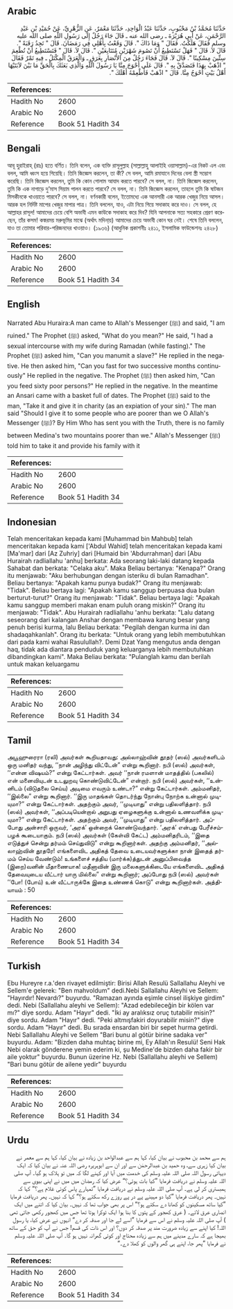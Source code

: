 ## Arabic

<div dir="rtl" lang="ar" style={{fontSize:'larger',backgroundColor:'#f8f9fa',padding:20}}>حَدَّثَنَا مُحَمَّدُ بْنُ مَحْبُوبٍ، حَدَّثَنَا عَبْدُ الْوَاحِدِ، حَدَّثَنَا مَعْمَرٌ، عَنِ الزُّهْرِيِّ، عَنْ حُمَيْدِ بْنِ عَبْدِ الرَّحْمَنِ، عَنْ أَبِي هُرَيْرَةَ ـ رضى الله عنه ـ قَالَ جَاءَ رَجُلٌ إِلَى رَسُولِ اللَّهِ صلى الله عليه وسلم فَقَالَ هَلَكْتُ‏.‏ فَقَالَ ‏"‏ وَمَا ذَاكَ ‏"‏‏.‏ قَالَ وَقَعْتُ بِأَهْلِي فِي رَمَضَانَ‏.‏ قَالَ ‏"‏ تَجِدُ رَقَبَةً ‏"‏‏.‏ قَالَ لاَ‏.‏ قَالَ ‏"‏ فَهَلْ تَسْتَطِيعُ أَنْ تَصُومَ شَهْرَيْنِ مُتَتَابِعَيْنِ ‏"‏‏.‏ قَالَ لاَ‏.‏ قَالَ ‏"‏ فَتَسْتَطِيعُ أَنْ تُطْعِمَ سِتِّينَ مِسْكِينًا ‏"‏‏.‏ قَالَ لاَ‏.‏ قَالَ فَجَاءَ رَجُلٌ مِنَ الأَنْصَارِ بِعَرَقٍ ـ وَالْعَرَقُ الْمِكْتَلُ ـ فِيهِ تَمْرٌ فَقَالَ ‏"‏ اذْهَبْ بِهَذَا فَتَصَدَّقْ بِهِ ‏"‏‏.‏ قَالَ عَلَى أَحْوَجَ مِنَّا يَا رَسُولَ اللَّهِ وَالَّذِي بَعَثَكَ بِالْحَقِّ مَا بَيْنَ لاَبَتَيْهَا أَهْلُ بَيْتٍ أَحْوَجُ مِنَّا‏.‏ قَالَ ‏"‏ اذْهَبْ فَأَطْعِمْهُ أَهْلَكَ ‏"‏‏.‏</div><div style={{backgroundColor:'#f8f9fa',padding:20, marginBottom: 10}}><table>
        <thead>
          <tr>
            <th>References:</th>
            <th></th>
          </tr>
        </thead>
        <tbody><tr><td>Hadith No</td><td>2600</td></tr><tr><td>Arabic No</td><td>2600</td></tr><tr><td>Reference</td><td>Book 51 Hadith 34</td></tr></tbody></table></div>

## Bengali

<div dir="ltr" lang="bn" style={{fontSize:'larger',backgroundColor:'#f8f9fa',padding:20}}>আবূ হুরাইরাহ্ (রাঃ) হতে বর্ণিত। তিনি বলেন, এক ব্যক্তি রাসূলুল্লাহ (সাল্লাল্লাহু আলাইহি ওয়াসাল্লাম)-এর নিকট এল এবং বলল, আমি ধ্বংস হয়ে গিয়েছি। তিনি জিজ্ঞেস করলেন, তা কী? সে বলল, আমি রমাযানে দিনের বেলা স্ত্রী সম্ভোগ করেছি। তিনি জিজ্ঞেস করলেন, তুমি কি কোন গোলাম আযাদ করতে পারবে? সে বলল, না। তিনি জিজ্ঞেস করলেন, তুমি কি এক নাগাড়ে দু’মাস সিয়াম পালন করতে পারবে? সে বলল, না। তিনি জিজ্ঞেস করলেন, তাহলে তুমি কি ষাটজন মিসকীনকে খাওয়াতে পারবে? সে বলল, না। বর্ণনকারী বলেন, ইতোমধ্যে এক আনসারী এক আরক খেজুর নিয়ে আসল। আরক হল নির্দিষ্ট মাপের খেজুর মাপার পাত্র। তিনি বললেন, যাও, এটা নিয়ে গিয়ে সদাকাহ করে দাও। সে বলল, হে আল্লাহর রাসূল! আমাদের চেয়ে বেশি অভাবী এমন কাউকে সদাকাহ করে দিব? যিনি আপনাকে সত্য সহকারে প্রেরণ করেছেন, তাঁর কসম! কঙ্করময় মরুভূমির মাঝে (অর্থাৎ মদিনা্য়) আমাদের চেয়ে অভাবী কোন ঘর নেই। শেষে তিনি বললেন, যাও তা তোমার পরিবার-পরিজনদের খাওয়াও। (১৯৩৬) (আধুনিক প্রকাশনীঃ ২৪১১, ইসলামিক ফাউন্ডেশনঃ ২৪২৮)</div><div style={{backgroundColor:'#f8f9fa',padding:20, marginBottom: 10}}><table>
        <thead>
          <tr>
            <th>References:</th>
            <th></th>
          </tr>
        </thead>
        <tbody><tr><td>Hadith No</td><td>2600</td></tr><tr><td>Arabic No</td><td>2600</td></tr><tr><td>Reference</td><td>Book 51 Hadith 34</td></tr></tbody></table></div>

## English

<div dir="ltr" lang="en" style={{fontSize:'larger',backgroundColor:'#f8f9fa',padding:20}}>Narrated Abu Huraira:A man came to Allah's Messenger (ﷺ) and said, "I am ruined." The Prophet (ﷺ) asked, "What do you mean?" He said, "I had a sexual intercourse with my wife during Ramadan (while fasting)." The Prophet (ﷺ) asked him, "Can you manumit a slave?" He replied in the negative. He then asked him, "Can you fast for two successive months continuously" He replied in the negative. The Prophet (ﷺ) then asked him, "Can you feed sixty poor persons?" He replied in the negative. In the meantime an Ansari came with a basket full of dates. The Prophet (ﷺ) said to the man, "Take it and give it in charity (as an expiation of your sin)." The man said "Should I give it to some people who are poorer than we O Allah's Messenger (ﷺ)? By Him Who has sent you with the Truth, there is no family between Medina's two mountains poorer than we." Allah's Messenger (ﷺ) told him to take it and provide his family with it</div><div style={{backgroundColor:'#f8f9fa',padding:20, marginBottom: 10}}><table>
        <thead>
          <tr>
            <th>References:</th>
            <th></th>
          </tr>
        </thead>
        <tbody><tr><td>Hadith No</td><td>2600</td></tr><tr><td>Arabic No</td><td>2600</td></tr><tr><td>Reference</td><td>Book 51 Hadith 34</td></tr></tbody></table></div>

## Indonesian

<div dir="ltr" lang="id" style={{fontSize:'larger',backgroundColor:'#f8f9fa',padding:20}}>Telah menceritakan kepada kami [Muhammad bin Mahbub] telah menceritakan kepada kami ['Abdul Wahid] telah menceritakan kepada kami [Ma'mar] dari [Az Zuhriy] dari [Humaid bin 'Abdurrahman] dari [Abu Hurairah radliallahu 'anhu] berkata: Ada seorang laki-laki datang kepada Sahabat dan berkata: "Celaka aku". Maka Beliau bertanya: "Kenapa?" Orang itu menjawab: "Aku berhubungan dengan isteriku di bulan Ramadhan". Beliau bertanya: "Apakah kamu punya budak?" Orang itu menjawab: "Tidak". Beliau bertaya lagi: "Apakah kamu sanggup berpuasa dua bulan berturut-turut?" Orang itu menjawab: "Tidak". Beliau bertaya lagi: "Apakah kamu sanggup memberi makan enam puluh orang miskin?" Orang itu menjawab: "Tidak". Abu Hurairah radliallahu 'anhu berkata: "Lalu datang seseorang dari kalangan Anshar dengan membawa karung besar yang penuh berisi kurma, lalu Beliau berkata: "Pegilah dengan kurma ini dan shadaqahkanlah". Orang itu berkata: "Untuk orang yang lebih membutuhkan dari pada kami wahai Rasulullah?. Demi Dzat Yang mengutus anda dengan haq, tidak ada diantara penduduk yang keluarganya lebih membutuhkan dibandingkan kami". Maka Beliau berkata: "Pulanglah kamu dan berilah untuk makan keluargamu</div><div style={{backgroundColor:'#f8f9fa',padding:20, marginBottom: 10}}><table>
        <thead>
          <tr>
            <th>References:</th>
            <th></th>
          </tr>
        </thead>
        <tbody><tr><td>Hadith No</td><td>2600</td></tr><tr><td>Arabic No</td><td>2600</td></tr><tr><td>Reference</td><td>Book 51 Hadith 34</td></tr></tbody></table></div>

## Tamil

<div dir="ltr" lang="ta" style={{fontSize:'larger',backgroundColor:'#f8f9fa',padding:20}}>அபூஹுரைரா (ரலி) அவர்கள் கூறியதாவது: அல்லாஹ்வின் தூதர் (ஸல்) அவர்களிடம் ஒரு மனிதர் வந்து, ‘‘நான் அழிந்து விட்டேன்” என்று கூறினார். நபி (ஸல்) அவர்கள், ‘‘என்ன விஷயம்?” என்று கேட்டார்கள். அவர் ‘‘நான் ரமளான் மாதத்தில் (பகலில்) என் மனைவியுடன் உடலுறவு கொண்டுவிட்டேன்” என்றார். நபி (ஸல்) அவர்கள், ‘‘உன்னிடம் (விடுதலை செய்ய) அடிமை எவரும் உண்டா?” என்று கேட்டார்கள். அம்மனிதர், ‘‘இல்லை” என்று கூறினார். ‘‘இரு மாதங்கள் தொடர்ந்து நோன்பு நோற்க உன்னால் முடியுமா?” என்று கேட்டார்கள். அதற்கும் அவர், ‘‘முடியாது” என்று பதிலளித்தார். நபி (ஸல்) அவர்கள், ‘‘அப்படியென்றால் அறுபது ஏழைகளுக்கு உன்னால் உணவளிக்க முடியுமா?” என்று கேட்டார்கள். அதற்கும் அவர், ‘‘முடியாது” என்று பதிலளித்தார். அப்போது அன்சாரி ஒருவர், ‘அரக்’ ஒன்றைக் கொண்டுவந்தார். ‘அரக்’ என்பது பேரீச்சம்பழக் கூடையாகும். நபி (ஸல்) அவர்கள் (கேள்வி கேட்ட) அம்மனிதரிடம், ‘‘இதை எடுத்துச் சென்று தர்மம் செய்துவிடு” என்று கூறினார்கள். அதற்கு அம்மனிதர், ‘‘அல்லாஹ்வின் தூதரே! எங்களைவிட அதிகத் தேவை உடையவர்களுக்கா நான் இதைத் தர்மம் செய்ய வேண்டும்! உங்களைச் சத்திய (மார்க்க)த்துடன் அனுப்பிவைத்த (இறை)வனின் மீதாணையாக! மதீனாவின் இரு மலைகளுக்கிடையே எங்களைவிட அதிகத் தேவையுடைய வீட்டார் யாரு மில்லை” என்று கூறினார்; அப்போது நபி (ஸல்) அவர்கள் ‘‘போ! (போய்) உன் வீட்டாருக்கே இதை உண்ணக் கொடு” என்று கூறினார்கள். அத்தியாயம் : 50</div><div style={{backgroundColor:'#f8f9fa',padding:20, marginBottom: 10}}><table>
        <thead>
          <tr>
            <th>References:</th>
            <th></th>
          </tr>
        </thead>
        <tbody><tr><td>Hadith No</td><td>2600</td></tr><tr><td>Arabic No</td><td>2600</td></tr><tr><td>Reference</td><td>Book 51 Hadith 34</td></tr></tbody></table></div>

## Turkish

<div dir="ltr" lang="tr" style={{fontSize:'larger',backgroundColor:'#f8f9fa',padding:20}}>Ebu Hureyre r.a.'den rivayet edilmiştir: Birisi Allah Resulü Sallallahu Aleyhi ve Sellem'e gelerek: "Ben mahvoldum" dedi.Nebi Sallallahu Aleyhi ve Sellem: "Hayırdır! Nevardı?" buyurdu. "Ramazan ayında eşimle cinsel ilişkiye girdim" dedi. Nebi (Sallallahu aleyhi ve Sellem): "Azad edebileceğin bir kölen var mı?" diye sordu. Adam "Hayır" dedi. "İki ay aralıksız oruç tutabilir misin?" diye sordu. Adam "Hayır" dedi. "Peki altmışfakiri doyurabilir misin?" diye sordu. Adam "Hayır" dedi. Bu sırada ensardan biri bir sepet hurma getirdi. Nebi Sallallahu Aleyhi ve Sellem "Bari bunu al götür birine sadaka ver" buyurdu. Adam: "Bizden daha muhtaç birine mi, Ey Allah'ın Resulü! Seni Hak Nebi olarak gönderene yemin ederim ki, şu Medine'de bizden daha fakir bir aile yoktur" buyurdu. Bunun üzerine Hz. Nebi (Sallallahu aleyhi ve Sellem) "Bari bunu götür de ailene yedir" buyurdu</div><div style={{backgroundColor:'#f8f9fa',padding:20, marginBottom: 10}}><table>
        <thead>
          <tr>
            <th>References:</th>
            <th></th>
          </tr>
        </thead>
        <tbody><tr><td>Hadith No</td><td>2600</td></tr><tr><td>Arabic No</td><td>2600</td></tr><tr><td>Reference</td><td>Book 51 Hadith 34</td></tr></tbody></table></div>

## Urdu

<div dir="rtl" lang="ur" style={{fontSize:'larger',backgroundColor:'#f8f9fa',padding:20}}>ہم سے محمد بن محبوب نے بیان کیا، کہا ہم سے عبدالواحد بن زیادہ نے بیان کیا، کہا ہم سے معمر نے بیان کیا زہری سے، وہ حمید بن عبدالرحمٰن سے اور ان سے ابوہریرہ رضی اللہ عنہ نے بیان کیا کہ ایک دیہاتی رسول اللہ صلی اللہ علیہ وسلم کی خدمت میں آیا اور کہنے لگا کہ میں تو ہلاک ہو گیا۔ آپ صلی اللہ علیہ وسلم نے دریافت فرمایا ”کیا بات ہوئی؟“ عرض کیا کہ رمضان میں میں نے اپنی بیوی سے ہمبستری کر لی ہے۔ آپ صلی اللہ علیہ وسلم نے دریافت فرمایا ”تمہارے پاس کوئی غلام ہے؟“ کہا کہ نہیں۔ پھر دریافت فرمایا ”کیا دو مہینے پے در پے روزے رکھ سکتے ہو؟“ کہا کہ نہیں۔ پھر دریافت فرمایا ”کیا ساٹھ مسکینوں کو کھانا دے سکتے ہو؟“ اس پر بھی جواب تھا کہ نہیں۔ بیان کیا کہ اتنے میں ایک انصاری عرق لائے۔ ( عرق کھجور کے پتوں کا بنا ہوا ایک ٹوکرا ہوتا تھا جس میں کھجور رکھی جاتی تھی ) آپ صلی اللہ علیہ وسلم نے اس سے فرمایا ”اسے لے جا اور صدقہ کر دے“ انہوں نے عرض کیا، یا رسول اللہ! کیا اپنے سے زیادہ ضرورت مند پر صدقہ کر دوں؟ اور اس ذات کی قسم! جس نے آپ کو حق کے ساتھ بھیجا ہے کہ سارے مدینے میں ہم سے زیادہ محتاج اور کوئی گھرانہ نہیں ہو گا۔ آپ صلی اللہ علیہ وسلم نے فرمایا ”پھر جا، اپنے ہی گھر والوں کو کھلا دے۔“</div><div style={{backgroundColor:'#f8f9fa',padding:20, marginBottom: 10}}><table>
        <thead>
          <tr>
            <th>References:</th>
            <th></th>
          </tr>
        </thead>
        <tbody><tr><td>Hadith No</td><td>2600</td></tr><tr><td>Arabic No</td><td>2600</td></tr><tr><td>Reference</td><td>Book 51 Hadith 34</td></tr></tbody></table></div>